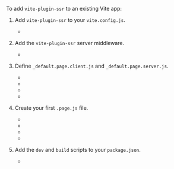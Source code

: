 
<TourRecommendation />

To add `vite-plugin-ssr` to an existing Vite app:

1. Add `vite-plugin-ssr` to your `vite.config.js`.

   - <RepoLink text="Example" path="/boilerplates/boilerplate-vue/vite.config.js" />

2. Add the `vite-plugin-ssr` server middleware.

   - <RepoLink text="Example" path="/boilerplates/boilerplate-vue/server/index.js" />

3. Define `_default.page.client.js` and `_default.page.server.js`.

   - <RepoLink text="Vue Example" path="/boilerplates/boilerplate-vue/renderer/" />
   - <RepoLink text="Vue + TypeScript Example" path="/boilerplates/boilerplate-vue-ts/renderer/" />
   - <RepoLink text="React Example" path="/boilerplates/boilerplate-react/renderer/" />
   - <RepoLink text="React + TypeScript Example" path="/boilerplates/boilerplate-react-ts/renderer/" />

4. Create your first `.page.js` file.

   - <RepoLink text="Vue Example" path="/boilerplates/boilerplate-vue/pages/index.page.vue" />
   - <RepoLink text="Vue + TypeScript Example" path="/boilerplates/boilerplate-vue-ts/pages/index.page.vue" />
   - <RepoLink text="React Example" path="/boilerplates/boilerplate-react/pages/index.page.jsx" />
   - <RepoLink text="React + TypeScript Example" path="/boilerplates/boilerplate-react-ts/pages/index.page.tsx" />

5. Add the `dev` and `build` scripts to your `package.json`.

   - <RepoLink text="Example" path="/boilerplates/boilerplate-vue/package.json" />
